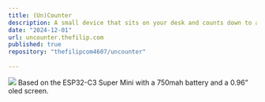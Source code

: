 ```yaml
---
title: (Un)Counter
description: A small device that sits on your desk and counts down to a specific date.
date: "2024-12-01"
url: uncounter.thefilip.com
published: true
repository: "thefilipcom4607/uncounter"
  
---
```

 ![](https://assets.thefilip.com/uncounter.jpg)
Based on the ESP32-C3 Super Mini with a 750mah battery and a 0.96” oled screen.

